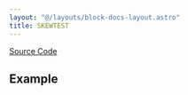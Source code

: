 ```yaml
---
layout: "@/layouts/block-docs-layout.astro"
title: SKEWTEST
---
```



<PythonDocsDisplay docstring={docstring} />

[Source Code](https://github.com/flojoy-ai/blocks/blob/main/blocks/SCIPY/STATS/SKEWTEST/SKEWTEST.py)

## Example
